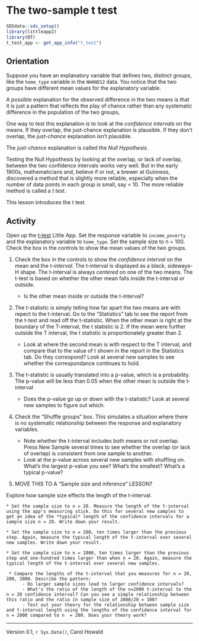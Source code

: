 # The two-sample t test

```r
SDSdata::sds_setup()
library(littleapp2)
library(DT)
t_test_app <- get_app_info("t_test")
```

## Orientation

Suppose you have an explanatory variable that defines two, distinct groups, like the `home_type` variable in the `NHANES2` data. You  notice that the two groups have different mean values for the explanatory variable. 

A possible explanation for the observed difference in the two means is that it is just a pattern that reflects the play of chance rather than any systematic difference in the population of the two groups,

One way to test this explanation is to look at the *confidence intervals* on the means. If they overlap, the just-chance explanation is plausible. If they don't overlap, the *just-chance* explanation isn't plausible. 

The *just-chance* explanation is called the *Null Hypothesis*. 

Testing the Null Hypothesis by looking at the overlap, or lack of  overlap, between the two confidence intervals works very well. But in the early 1900s,  mathematicians and, believe if or not, a brewer at Guinness, discovered a method that is slightly more reliable, especially when the number of data points in each group is small, say < 10. The more reliable method is called a *t test*. 

This lesson introduces the t test.





## Activity

Open up the [t-test](`r t_test_app$url`) Little App.  Set the response variable to `income_poverty` and the explanatory variable to `home_type`. Set the sample size to n = 100. Check the box in the controls to show the mean values of the two groups.

1. Check the box in the controls to show the *confidence interval* on the mean and the *t-interval*.  The t-interval is  displayed as a black, sideways-H shape. The t-interval is always *centered* on one of the two means. The t-test is based on whether the other mean falls inside the t-interval or outside.

    * Is the other mean inside or outside the t-interval?
 
2. The t-statistic is simply telling how far apart the two means are  with repect to the t-interval. Go to the "Statistics" tab to see the report from the t-test and read off the t-statistic. When the other mean is right at the boundary of the T-interval, the t statistic is 2. If the mean were further outside the T interval, the t statistic is proportionately greater than 2. 

    * Look at where the second mean is with respect to the T interval, and compare that to the value of t shown in the report in the Statistics tab. Do they  correspond? Look  at several new samples to  see  whether the correspondance continues to hold.
    
3. The t-statistic is usually translated into a p-value, which is a  probability. The p-value will be less than 0.05 when the other mean is outside the t-interval

    * Does the p-value  go up or down  with the t-statistic? Look at several new samples to figure out which.

4. Check the "Shuffle groups" box. This simulates a situation where there is no systematic relationship between the response and explanatory variables. 

     * Note whether the t-interval includes both means or not overlap. Press New Sample several times to see whether the overlap (or lack of overlap) is consistent from one sample to another.
     * Look  at the p-value across several new samples with shuffling on. What's the largest p-value you see? What's the smallest? What's a typical p-value?
   
   
     
5. MOVE THIS TO A "Sample size and inference" LESSON? 

Explore how sample size effects the length of the t-interval.  

    * Set the sample size to n = 20. Measure the length of the t-interval using the app's measuring stick. Do this for several new samples to get an idea of the *typical* length of the confidence intervals for a sample size n = 20. Write down your result.
    
    * Set the sample size to n = 200, ten times larger than the previous step. Again, measure the typical length of the t-interval over several new samples. Write down your result.
    
    * Set the sample size to n = 2000, ten times larger than the previous step and one-hundred times larger than when n = 20. Again, measure the typical length of the t-interval over several new samples.

     * Compare the lengths of the t-interval that you measures for n = 20, 200, 2000. Describe the pattern:
          - Do larger sample sizes lead to larger confidence intervals?
          - What's the ratio of the length of the n=2000 t-interval to the n = 20 confidence interval? Can you see a simple relationship between this ratio and the ratio in sample size of 2000/20 = 100?
          - Test out your theory for the relationship between sample size and t-interval length using the lengths of the confidence interval for n = 2000 compared to n  = 200. Does your theory work? 



----------------------

Version 0.1, `r Sys.Date()`, Carol Howald